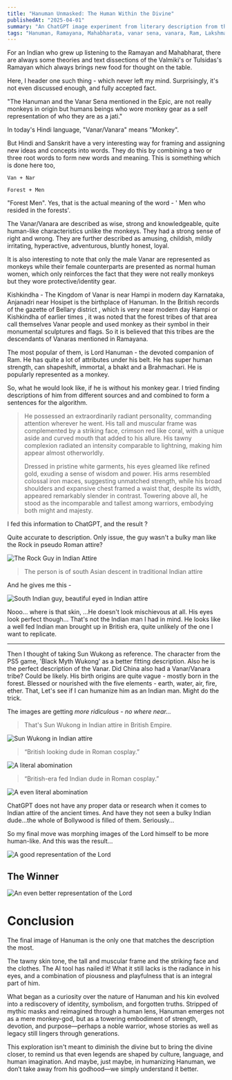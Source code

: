 ```yaml
---
title: "Hanuman Unmasked: The Human Within the Divine"
publishedAt: "2025-04-01"
summary: "An ChatGPT image experiment from literary description from the Ramayana."
tags: "Hanuman, Ramayana, Mahabharata, vanar sena, vanara, Ram, Lakshman, Sita, Kishkhinda, "
---
```


For an Indian who grew up listening to the Ramayan and Mahabharat, there are always some theories and text dissections of the Valmiki's or Tulsidas's Ramayan which always brings new food for thought on the table.

Here, I header one such thing - which never left my mind. Surprisingly, it's not even discussed enough, and fully accepted fact.

"The Hanuman and the Vanar Sena mentioned in the Epic, are not really monkeys in origin but humans beings who wore monkey gear as a self representation of who they are as a jati."

In today's Hindi language, "Vanar/Vanara" means  "Monkey".

But Hindi and Sanskrit have a very interesting way for framing and assigning new ideas and concepts into words. They do this by combining a two or three root words to form new words and meaning. This is something which is done here too,

```
Van + Nar

Forest + Men
```

"Forest Men". Yes, that is the actual meaning of the word - ' Men who resided in the forests'.

The Vanar/Vanara are described as wise, strong and knowledgeable, quite human-like characteristics unlike the monkeys. They had a strong sense of right and wrong. They are further described as amusing, childish, mildly irritating, hyperactive, adventurous, bluntly honest, loyal.

It is also interesting to note that only the male Vanar are represented as monkeys while their female counterparts are presented as normal human women, which only reinforces the fact that they were not really monkeys but they wore protective/identity gear.

Kishkindha - The Kingdom of Vanar is near Hampi in modern day Karnataka, Anjanadri near Hosipet is the birthplace of Hanuman. In the British records of the gazette of Bellary district , which is very near modern day Hampi or Kishkindha of earlier times , it was noted that the forest tribes of that area call themselves Vanar people and used monkey as their symbol in their monumental sculptures and flags. So it is believed that this tribes are the descendants of Vanaras mentioned in Ramayana.

The most popular of them, is Lord Hanuman - the devoted companion of Ram. He has quite a lot of attributes under his belt. He has super human strength, can shapeshift, immortal, a bhakt and a Brahmachari. He is popularly represented as a monkey. 

So, what he would look like, if he is without his monkey gear. I tried finding descriptions of him from different sources and and combined to form a sentences for the algorithm.

> He possessed an extraordinarily radiant personality, commanding attention wherever he went. His tall and muscular frame was complemented by a striking face, crimson red like coral, with a unique aside and curved mouth that added to his allure. His tawny complexion radiated an intensity comparable to lightning, making him appear almost otherworldly.
> 
> Dressed in pristine white garments, his eyes gleamed like refined gold, exuding a sense of wisdom and power. His arms resembled colossal iron maces, suggesting unmatched strength, while his broad shoulders and expansive chest framed a waist that, despite its width, appeared remarkably slender in contrast. Towering above all, he stood as the incomparable and tallest among warriors, embodying both might and majesty.

I fed this information to ChatGPT, and the result ?

Quite accurate to description. Only issue, the guy wasn't a bulky man like the Rock in pseudo Roman attire?

<Image
  src="/photos/hanu-rock.png"
  alt="The Rock Guy in Indian Attire"
  width={640}
  height={500}
/>

> The person is of south Asian descent in traditional Indian attire

And he gives me this - 

<Image
  src="/photos/hanu-brit-indi.png"
  alt="South Indian guy, beautiful eyed in Indian attire"
  width={640}
  height={500}
/>

Nooo... where is that skin, ...He doesn't look mischievous at all. His eyes look perfect though...
That's not the Indian man I had in mind. He looks like a well fed Indian man brought up in British era, quite unlikely of the one I want to replicate.

---

Then I thought of taking Sun Wukong as reference. The character from the PS5 game, 'Black Myth Wukong' as a better fitting description. 
Also he is the perfect description of the Vanar.
Did China also had a Vanar/Vanara tribe? Could be likely. His birth origins are quite vague - mostly born in the forest. Blessed or nourished with the five elements - earth, water, air, fire, ether. That,
Let's see if I can humanize him as an Indian man. Might do the trick.

The images are getting _more ridiculous - no where near..._

> That's Sun Wukong in Indian attire in British Empire.

<Image
  src="/photos/hanu-wukong.png"
  alt="Sun Wukong in Indian attire"
  width={640}
  height={500}
/>

>“British looking dude in Roman cosplay.”

<Image
  src="/photos/hanu-abomination.png"
  alt="A literal abomination"
  width={640}
  height={500}
/>

> “British-era fed Indian dude in Roman cosplay.”

<Image
  src="/photos/hanu-abomination2.png"
  alt="A even literal abomination"
  width={640}
  height={500}
/>

ChatGPT does not have any proper data or research when it comes to Indian attire of the ancient times. And have they not seen a bulky Indian dude...the whole of Bollywood is filled of them. Seriously...

So my final move was morphing images of the Lord himself to be more human-like. And this was the result...

<Image
  src="/photos/hanu-morph1png"
  alt="A good representation of the Lord"
  width={640}
  height={500}
/>

## The Winner 

<Image
  src="/photos/hanu-morph2.png"
  alt="An even better representation of the Lord"
  width={640}
  height={500}
/>

# Conclusion

The final image of Hanuman is the only one that matches the description the most. 

The tawny skin tone, the tall and muscular frame and the striking face and the clothes. The AI tool has nailed it! 
What it still lacks is the radiance in his eyes, and a combination of piousness and playfulness that is an integral part of him. 

What began as a curiosity over the nature of Hanuman and his kin evolved into a rediscovery of identity, symbolism, and forgotten truths. Stripped of mythic masks and reimagined through a human lens, Hanuman emerges not as a mere monkey-god, but as a towering embodiment of strength, devotion, and purpose—perhaps a noble warrior, whose stories as well as legacy still lingers through generations.

This exploration isn't meant to diminish the divine but to bring the divine closer, to remind us that even legends are shaped by culture, language, and human imagination. And maybe, just maybe, in humanizing Hanuman, we don’t take away from his godhood—we simply understand it better.
